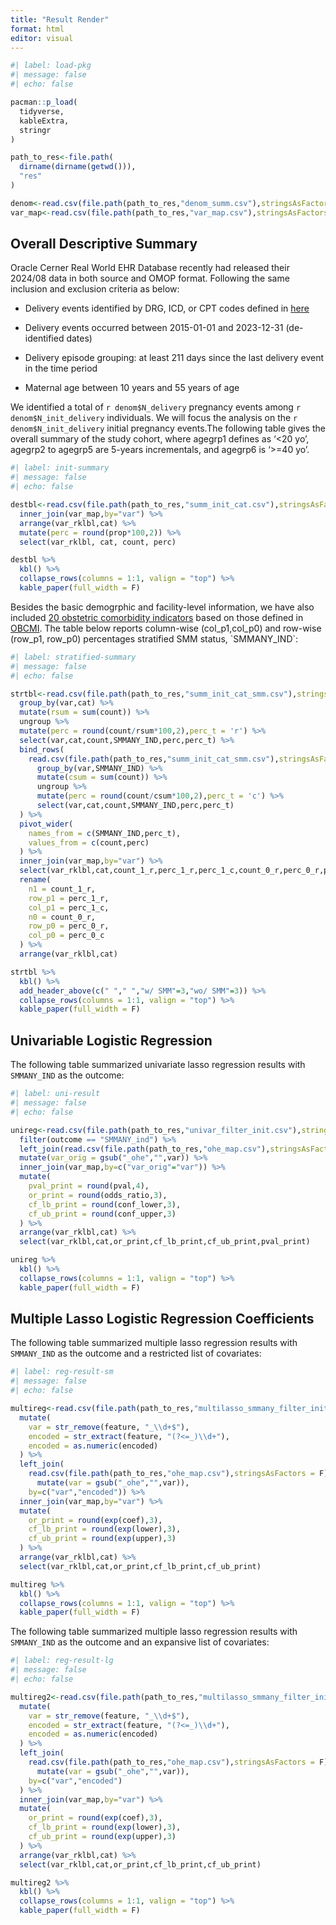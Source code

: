 ```yaml
---
title: "Result Render"
format: html
editor: visual
---
```


```r
#| label: load-pkg
#| message: false
#| echo: false

pacman::p_load(
  tidyverse,
  kableExtra,
  stringr
)

path_to_res<-file.path(
  dirname(dirname(getwd())),
  "res"
)

denom<-read.csv(file.path(path_to_res,"denom_summ.csv"),stringsAsFactors = F)
var_map<-read.csv(file.path(path_to_res,"var_map.csv"),stringsAsFactors = F)
```

## Overall Descriptive Summary

Oracle Cerner Real World EHR Database recently had released their 2024/08 data in both source and OMOP format. Following the same inclusion and exclusion criteria as below:

-   Delivery events identified by DRG, ICD, or CPT codes defined in [here](https://github.com/gpcnetwork/r21_drivers_mu/blob/main/ref/vs-mmm-delivery.json)

-   Delivery events occurred between 2015-01-01 and 2023-12-31 (de-identified dates)

-   Delivery episode grouping: at least 211 days since the last delivery event in the time period

-   Maternal age between 10 years and 55 years of age

We identified a total of `r denom$N_delivery` pregnancy events among `r denom$N_init_delivery` individuals. We will focus the analysis on the `r denom$N_init_delivery` initial pregnancy events.The following table gives the overall summary of the study cohort, where agegrp1 defines as '\<20 yo', agegrp2 to agegrp5 are 5-years incrementals, and agegrp6 is '\>=40 yo'.

```r
#| label: init-summary
#| message: false
#| echo: false

destbl<-read.csv(file.path(path_to_res,"summ_init_cat.csv"),stringsAsFactors = F) %>%
  inner_join(var_map,by="var") %>%
  arrange(var_rklbl,cat) %>%
  mutate(perc = round(prop*100,2)) %>%
  select(var_rklbl, cat, count, perc)

destbl %>%
  kbl() %>% 
  collapse_rows(columns = 1:1, valign = "top") %>%
  kable_paper(full_width = F)
```

Besides the basic demogrphic and facility-level information, we have also included [20 obstetric comorbidity indicators](https://github.com/gpcnetwork/r21_drivers_mu/blob/main/ref/OBCMI_ICD.csv) based on those defined in [OBCMI](https://www.cmqcc.org/research/severe-maternal-morbidity/obstetric-comorbidity-scoring-system). The table below reports column-wise (col_p1,col_p0) and row-wise (row_p1, row_p0) percentages stratified SMM status, \`SMMANY_IND\`:

```r
#| label: stratified-summary
#| message: false
#| echo: false

strtbl<-read.csv(file.path(path_to_res,"summ_init_cat_smm.csv"),stringsAsFactors = F) %>%
  group_by(var,cat) %>%
  mutate(rsum = sum(count)) %>%
  ungroup %>%
  mutate(perc = round(count/rsum*100,2),perc_t = 'r') %>%
  select(var,cat,count,SMMANY_IND,perc,perc_t) %>%
  bind_rows(
    read.csv(file.path(path_to_res,"summ_init_cat_smm.csv"),stringsAsFactors = F) %>%
      group_by(var,SMMANY_IND) %>%
      mutate(csum = sum(count)) %>%
      ungroup %>%
      mutate(perc = round(count/csum*100,2),perc_t = 'c') %>%
      select(var,cat,count,SMMANY_IND,perc,perc_t)
  ) %>%
  pivot_wider(
    names_from = c(SMMANY_IND,perc_t),
    values_from = c(count,perc)
  ) %>%
  inner_join(var_map,by="var") %>%
  select(var_rklbl,cat,count_1_r,perc_1_r,perc_1_c,count_0_r,perc_0_r,perc_0_c) %>%
  rename(
    n1 = count_1_r,
    row_p1 = perc_1_r,
    col_p1 = perc_1_c,
    n0 = count_0_r,
    row_p0 = perc_0_r,
    col_p0 = perc_0_c
  ) %>%
  arrange(var_rklbl,cat)

strtbl %>%
  kbl() %>% 
  add_header_above(c(" "," ","w/ SMM"=3,"wo/ SMM"=3)) %>%
  collapse_rows(columns = 1:1, valign = "top") %>%
  kable_paper(full_width = F)
```

## Univariable Logistic Regression

The following table summarized univariate lasso regression results with `SMMANY_IND` as the outcome:

```r
#| label: uni-result
#| message: false
#| echo: false

unireg<-read.csv(file.path(path_to_res,"univar_filter_init.csv"),stringsAsFactors = F) %>%
  filter(outcome == "SMMANY_ind") %>%
  left_join(read.csv(file.path(path_to_res,"ohe_map.csv"),stringsAsFactors = F),by=c("var","encoded")) %>%
  mutate(var_orig = gsub("_ohe","",var)) %>%
  inner_join(var_map,by=c("var_orig"="var")) %>%
  mutate(
    pval_print = round(pval,4),
    or_print = round(odds_ratio,3),
    cf_lb_print = round(conf_lower,3),
    cf_ub_print = round(conf_upper,3)
  ) %>%
  arrange(var_rklbl,cat) %>%
  select(var_rklbl,cat,or_print,cf_lb_print,cf_ub_print,pval_print)

unireg %>%
  kbl() %>% 
  collapse_rows(columns = 1:1, valign = "top") %>%
  kable_paper(full_width = F)
```

## Multiple Lasso Logistic Regression Coefficients

The following table summarized multiple lasso regression results with `SMMANY_IND` as the outcome and a restricted list of covariates:

```r
#| label: reg-result-sm
#| message: false
#| echo: false

multireg<-read.csv(file.path(path_to_res,"multilasso_smmany_filter_init.csv"),stringsAsFactors = F) %>%
  mutate(
    var = str_remove(feature, "_\\d+$"),
    encoded = str_extract(feature, "(?<=_)\\d+"),
    encoded = as.numeric(encoded)
  ) %>%
  left_join(
    read.csv(file.path(path_to_res,"ohe_map.csv"),stringsAsFactors = F) %>%
      mutate(var = gsub("_ohe","",var)),
    by=c("var","encoded")) %>%
  inner_join(var_map,by="var") %>%
  mutate(
    or_print = round(exp(coef),3),
    cf_lb_print = round(exp(lower),3),
    cf_ub_print = round(exp(upper),3)
  ) %>%
  arrange(var_rklbl,cat) %>%
  select(var_rklbl,cat,or_print,cf_lb_print,cf_ub_print)

multireg %>%
  kbl() %>% 
  collapse_rows(columns = 1:1, valign = "top") %>%
  kable_paper(full_width = F)

```

The following table summarized multiple lasso regression results with `SMMANY_IND` as the outcome and an expansive list of covariates:

```r
#| label: reg-result-lg
#| message: false
#| echo: false

multireg2<-read.csv(file.path(path_to_res,"multilasso_smmany_filter_init2.csv"),stringsAsFactors = F) %>%
  mutate(
    var = str_remove(feature, "_\\d+$"),
    encoded = str_extract(feature, "(?<=_)\\d+"),
    encoded = as.numeric(encoded)
  ) %>%
  left_join(
    read.csv(file.path(path_to_res,"ohe_map.csv"),stringsAsFactors = F) %>%
      mutate(var = gsub("_ohe","",var)),
    by=c("var","encoded")
  ) %>%
  inner_join(var_map,by="var") %>%
  mutate(
    or_print = round(exp(coef),3),
    cf_lb_print = round(exp(lower),3),
    cf_ub_print = round(exp(upper),3)
  ) %>%
  arrange(var_rklbl,cat) %>%
  select(var_rklbl,cat,or_print,cf_lb_print,cf_ub_print)

multireg2 %>%
  kbl() %>% 
  collapse_rows(columns = 1:1, valign = "top") %>%
  kable_paper(full_width = F)

```
